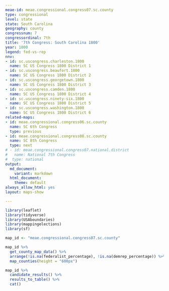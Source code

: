 ```yaml
---
meae-id: meae.congressional.congress07.sc.county
type: congressional
level: state
state: South Carolina
geography: county
congressnum: 7
congressordinal: 7th
title: '7th Congress: South Carolina 1800'
year: 1800
legend: fed-vs-rep
nnv:
- id: sc.uscongress.charleston.1800
  name: SC US Congress 1800 District 1
- id: sc.uscongress.beaufort.1800
  name: SC US Congress 1800 District 2
- id: sc.uscongress.georgetown.1800
  name: SC US Congress 1800 District 3
- id: sc.uscongress.camden.1800
  name: SC US Congress 1800 District 4
- id: sc.uscongress.ninety-six.1800
  name: SC US Congress 1800 District 5
- id: sc.uscongress.washington.1800
  name: SC US Congress 1800 District 6
related-maps:
- id: meae.congressional.congress06.sc.county
  name: SC 6th Congress
  type: previous
- id: meae.congressional.congress08.sc.county
  name: SC 8th Congress
  type: next
# - id: meae.congressional.congress07.national.district
#   name: National 7th Congress
#  type: national
output:
  md_document:
    variant: markdown
  html_document:
    theme: default
always_allow_html: yes
layout: maps-show

---
```


```r
library(leaflet)
library(tidyverse)
library(USAboundaries)
library(mappingelections)
library(sf)

map_id <- "meae.congressional.congress07.sc.county"
```

<div class="map">

```r
map_id %>%
  get_county_map_data() %>%
  arrange(!is.na(federalist_percentage), !is.na(demrep_percentage)) %>%
  map_counties(height = "600px")
```

</div>

<div class="results-table">

```r
map_id %>%
  candidate_results() %>%
  results_to_table() %>%
  cat()
```

</div>
